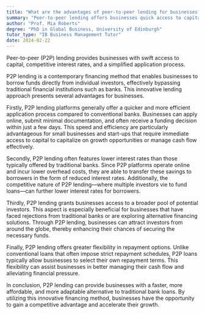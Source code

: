```yaml
---
title: "What are the advantages of peer-to-peer lending for businesses?"
summary: "Peer-to-peer lending offers businesses quick access to capital, lower interest rates, and a streamlined application process."
author: "Prof. Mia Roberts"
degree: "PhD in Global Business, University of Edinburgh"
tutor_type: "IB Business Management Tutor"
date: 2024-02-22
---
```


Peer-to-peer (P2P) lending provides businesses with swift access to capital, competitive interest rates, and a simplified application process.

P2P lending is a contemporary financing method that enables businesses to borrow funds directly from individual investors, effectively bypassing traditional financial institutions such as banks. This innovative lending approach presents several advantages for businesses.

Firstly, P2P lending platforms generally offer a quicker and more efficient application process compared to conventional banks. Businesses can apply online, submit minimal documentation, and often receive a funding decision within just a few days. This speed and efficiency are particularly advantageous for small businesses and start-ups that require immediate access to capital to capitalize on growth opportunities or manage cash flow effectively.

Secondly, P2P lending often features lower interest rates than those typically offered by traditional banks. Since P2P platforms operate online and incur lower overhead costs, they are able to transfer these savings to borrowers in the form of reduced interest rates. Additionally, the competitive nature of P2P lending—where multiple investors vie to fund loans—can further lower interest rates for borrowers.

Thirdly, P2P lending grants businesses access to a broader pool of potential investors. This aspect is especially beneficial for businesses that have faced rejections from traditional banks or are exploring alternative financing solutions. Through P2P lending, businesses can attract investors from around the globe, thereby enhancing their chances of securing the necessary funds.

Finally, P2P lending offers greater flexibility in repayment options. Unlike conventional loans that often impose strict repayment schedules, P2P loans typically allow businesses to select their own repayment terms. This flexibility can assist businesses in better managing their cash flow and alleviating financial pressure.

In conclusion, P2P lending can provide businesses with a faster, more affordable, and more adaptable alternative to traditional bank loans. By utilizing this innovative financing method, businesses have the opportunity to gain a competitive advantage and accelerate their growth.
    